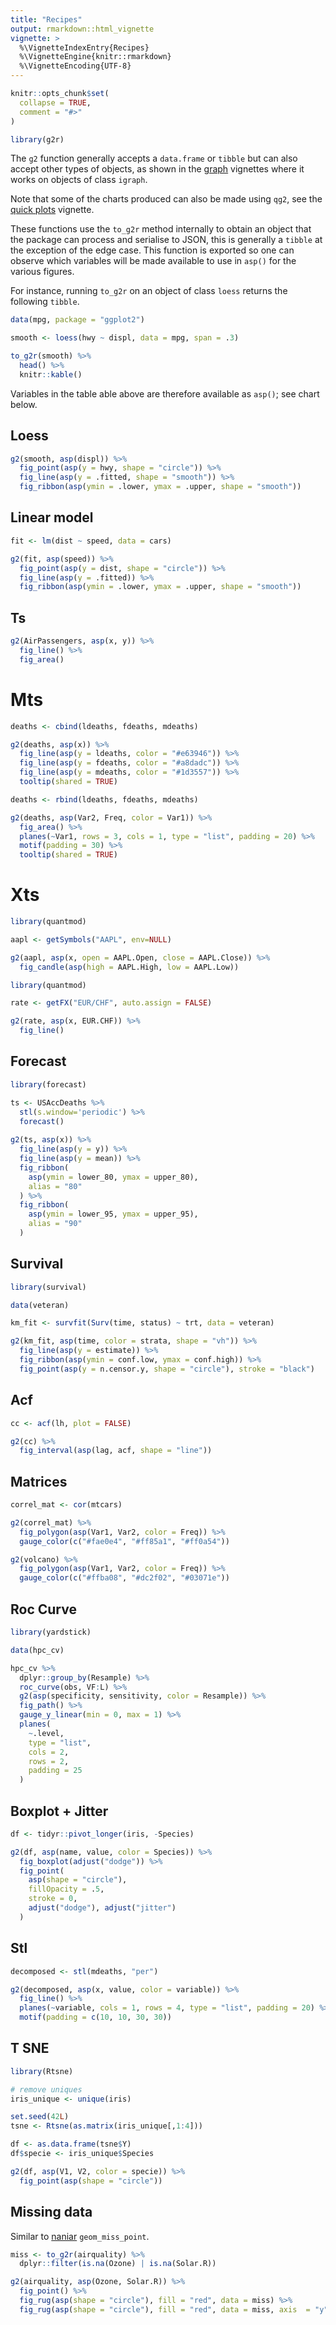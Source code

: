 ```yaml
---
title: "Recipes"
output: rmarkdown::html_vignette
vignette: >
  %\VignetteIndexEntry{Recipes}
  %\VignetteEngine{knitr::rmarkdown}
  %\VignetteEncoding{UTF-8}
---
```


```r
knitr::opts_chunk$set(
  collapse = TRUE,
  comment = "#>"
)

library(g2r)
```

The `g2` function generally accepts a `data.frame` or `tibble` but can also accept other types of objects, as shown in the [graph](/articles/graph.html) vignettes where it works on objects of class `igraph`.

Note that some of the charts produced can also be made using `qg2`, see the [quick plots](/articles/quick.html) vignette.

These functions use the `to_g2r` method internally to obtain an object that the package can process and serialise to JSON, this is generally a `tibble` at the exception of the edge case. This function is exported so one can observe which variables will be made available to use in `asp()` for the various figures.

For instance, running `to_g2r` on an object of class `loess` returns the following `tibble`.

```r
data(mpg, package = "ggplot2")

smooth <- loess(hwy ~ displ, data = mpg, span = .3)

to_g2r(smooth) %>% 
  head() %>% 
  knitr::kable()
```

Variables in the table able above are therefore available as `asp()`; see chart below.

## Loess

```r
g2(smooth, asp(displ)) %>% 
  fig_point(asp(y = hwy, shape = "circle")) %>% 
  fig_line(asp(y = .fitted, shape = "smooth")) %>% 
  fig_ribbon(asp(ymin = .lower, ymax = .upper, shape = "smooth"))
```

## Linear model

```r
fit <- lm(dist ~ speed, data = cars)

g2(fit, asp(speed)) %>% 
  fig_point(asp(y = dist, shape = "circle")) %>% 
  fig_line(asp(y = .fitted)) %>% 
  fig_ribbon(asp(ymin = .lower, ymax = .upper, shape = "smooth"))
```

## Ts

```r
g2(AirPassengers, asp(x, y)) %>% 
  fig_line() %>% 
  fig_area()
```

# Mts

```r
deaths <- cbind(ldeaths, fdeaths, mdeaths)

g2(deaths, asp(x)) %>% 
  fig_line(asp(y = ldeaths, color = "#e63946")) %>% 
  fig_line(asp(y = fdeaths, color = "#a8dadc")) %>%
  fig_line(asp(y = mdeaths, color = "#1d3557")) %>% 
  tooltip(shared = TRUE)
```

```r
deaths <- rbind(ldeaths, fdeaths, mdeaths)

g2(deaths, asp(Var2, Freq, color = Var1)) %>% 
  fig_area() %>% 
  planes(~Var1, rows = 3, cols = 1, type = "list", padding = 20) %>% 
  motif(padding = 30) %>% 
  tooltip(shared = TRUE)
```

# Xts

```r
library(quantmod)

aapl <- getSymbols("AAPL", env=NULL)

g2(aapl, asp(x, open = AAPL.Open, close = AAPL.Close)) %>% 
  fig_candle(asp(high = AAPL.High, low = AAPL.Low))
```

```r
library(quantmod)

rate <- getFX("EUR/CHF", auto.assign = FALSE)

g2(rate, asp(x, EUR.CHF)) %>% 
  fig_line()
```

## Forecast

```r
library(forecast)

ts <- USAccDeaths %>%
  stl(s.window='periodic') %>%
  forecast()
 
g2(ts, asp(x)) %>% 
  fig_line(asp(y = y)) %>% 
  fig_line(asp(y = mean)) %>% 
  fig_ribbon(
    asp(ymin = lower_80, ymax = upper_80),
    alias = "80"
  ) %>% 
  fig_ribbon(
    asp(ymin = lower_95, ymax = upper_95),
    alias = "90"
  )
```

## Survival

```r
library(survival)

data(veteran)

km_fit <- survfit(Surv(time, status) ~ trt, data = veteran)

g2(km_fit, asp(time, color = strata, shape = "vh")) %>% 
  fig_line(asp(y = estimate)) %>% 
  fig_ribbon(asp(ymin = conf.low, ymax = conf.high)) %>% 
  fig_point(asp(y = n.censor.y, shape = "circle"), stroke = "black")
```

## Acf

```r
cc <- acf(lh, plot = FALSE)

g2(cc) %>% 
  fig_interval(asp(lag, acf, shape = "line"))
```

## Matrices

```r
correl_mat <- cor(mtcars)

g2(correl_mat) %>% 
  fig_polygon(asp(Var1, Var2, color = Freq)) %>% 
  gauge_color(c("#fae0e4", "#ff85a1", "#ff0a54"))
```

```r
g2(volcano) %>% 
  fig_polygon(asp(Var1, Var2, color = Freq)) %>% 
  gauge_color(c("#ffba08", "#dc2f02", "#03071e"))
```

## Roc Curve

```r
library(yardstick)

data(hpc_cv)

hpc_cv %>%
  dplyr::group_by(Resample) %>%
  roc_curve(obs, VF:L) %>% 
  g2(asp(specificity, sensitivity, color = Resample)) %>% 
  fig_path() %>% 
  gauge_y_linear(min = 0, max = 1) %>% 
  planes(
    ~.level, 
    type = "list", 
    cols = 2, 
    rows = 2,
    padding = 25
  )
```

## Boxplot + Jitter

```r
df <- tidyr::pivot_longer(iris, -Species) 

g2(df, asp(name, value, color = Species)) %>%  
  fig_boxplot(adjust("dodge")) %>% 
  fig_point(
    asp(shape = "circle"),
    fillOpacity = .5,
    stroke = 0,
    adjust("dodge"), adjust("jitter")
  )
```

## Stl

```r
decomposed <- stl(mdeaths, "per")

g2(decomposed, asp(x, value, color = variable)) %>% 
  fig_line() %>% 
  planes(~variable, cols = 1, rows = 4, type = "list", padding = 20) %>% 
  motif(padding = c(10, 10, 30, 30))
```

## T SNE

```r
library(Rtsne)

# remove uniques
iris_unique <- unique(iris)

set.seed(42L)
tsne <- Rtsne(as.matrix(iris_unique[,1:4]))

df <- as.data.frame(tsne$Y)
df$specie <- iris_unique$Species

g2(df, asp(V1, V2, color = specie)) %>% 
  fig_point(asp(shape = "circle"))
```

## Missing data

Similar to [naniar](https://naniar.njtierney.com/) `geom_miss_point`.

```r
miss <- to_g2r(airquality) %>% 
  dplyr::filter(is.na(Ozone) | is.na(Solar.R))

g2(airquality, asp(Ozone, Solar.R)) %>% 
  fig_point() %>% 
  fig_rug(asp(shape = "circle"), fill = "red", data = miss) %>% 
  fig_rug(asp(shape = "circle"), fill = "red", data = miss, axis  = "y")
```
